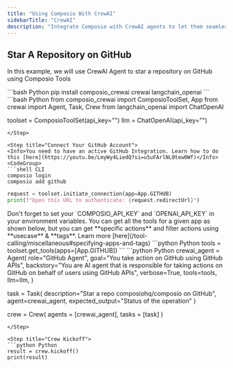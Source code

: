 ```yaml
---
title: "Using Composio With CrewAI"
sidebarTitle: "CrewAI"
description: "Integrate Composio with CrewAI agents to let them seamlessly interact with external apps"
---
```


## Star A Repository on GitHub
In this example, we will use CrewAI Agent to star a repository on GitHub using Composio Tools

<Steps>
<Step title="Install Packages">
```bash Python
pip install composio_crewai crewai langchain_openai
```
</Step>
<Step title="Import Libraries & Initialize ComposioToolSet & LLM">
```bash Python
from composio_crewai import ComposioToolSet, App
from crewai import Agent, Task, Crew
from langchain_openai import ChatOpenAI

toolset = ComposioToolSet(api_key="<your-composio-api-key>")
llm = ChatOpenAI(api_key="<your-openai-api-key>")
```
</Step>

<Step title="Connect Your GitHub Account">
<Info>You need to have an active GitHub Integration. Learn how to do this [here](https://youtu.be/LmyWy4LiedQ?si=u5uFArlNL0tew0Wf)</Info>
<CodeGroup>
```shell CLI
composio login 
composio add github
```
```python Python
request = toolset.initiate_connection(app=App.GITHUB)
print(f"Open this URL to authenticate: {request.redirectUrl}")
```
</CodeGroup>
<Tip>
Don't forget to set your `COMPOSIO_API_KEY` and `OPENAI_API_KEY` in your environment variables.
</Tip>
</Step>

<Step title="Get All GitHub Tools">
You can get all the tools for a given app as shown below, but you can get **specific actions** and filter actions using **usecase** & **tags**. Learn more [here](/tool-calling/miscellaneous#specifying-apps-and-tags)
<CodeGroup>
```python Python
tools = toolset.get_tools(apps=[App.GITHUB])
```
</CodeGroup>

</Step>
<Step title="Define the Agent, Task & Crew">
```python Python
crewai_agent = Agent(
    role="GitHub Agent",
    goal="You take action on GitHub using GitHub APIs",
    backstory="You are AI agent that is responsible for taking actions on GitHub on behalf of users using GitHub APIs",
    verbose=True,
    tools=tools,
    llm=llm,
)

task = Task(
    description="Star a repo composiohq/composio on GitHub",
    agent=crewai_agent,
    expected_output="Status of the operation"
)

crew = Crew(
    agents = [crewai_agent],
    tasks = [task]
)
```
</Step>

<Step title="Crew Kickoff">
```python Python
result = crew.kickoff()
print(result)
```
</Step>
</Steps>